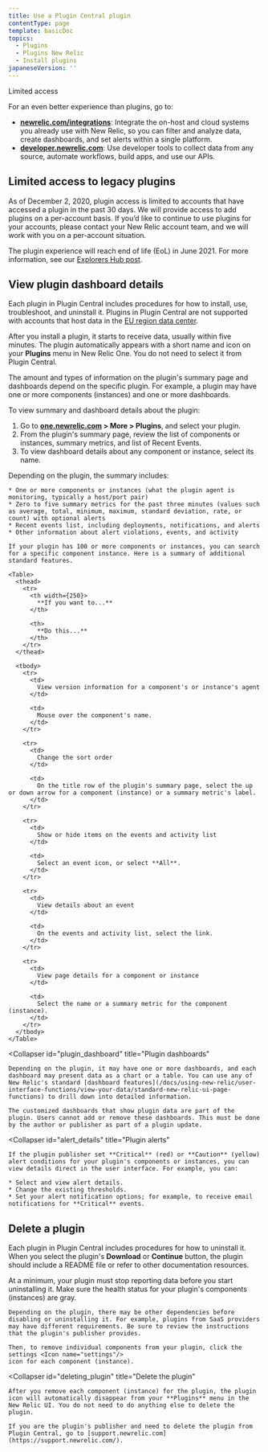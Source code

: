 ```yaml
---
title: Use a Plugin Central plugin
contentType: page
template: basicDoc
topics:
  - Plugins
  - Plugins New Relic
  - Install plugins
japaneseVersion: ''
---
```


Limited access

<Callout variant="important">
  For an even better experience than plugins, go to:

  * **[newrelic.com/integrations](https://newrelic.com/integrations)**: Integrate the on-host and cloud systems you already use with New Relic, so you can filter and analyze data, create dashboards, and set alerts within a single platform.
  * **[developer.newrelic.com](https://developer.newrelic.com)**: Use developer tools to collect data from any source, automate workflows, build apps, and use our APIs.
</Callout>

## Limited access to legacy plugins

As of December 2, 2020, plugin access is limited to accounts that have accessed a plugin in the past 30 days. We will provide access to add plugins on a per-account basis. If you’d like to continue to use plugins for your accounts, please contact your New Relic account team, and we will work with you on a per-account situation.

The plugin experience will reach end of life (EoL) in June 2021. For more information, see our [Explorers Hub post](https://discuss.newrelic.com/t/first-notice-limiting-access-to-new-relic-plugins/121832).

## View plugin dashboard details

Each plugin in Plugin Central includes procedures for how to install, use, troubleshoot, and uninstall it. Plugins in Plugin Central are not supported with accounts that host data in the [EU region data center](/docs/using-new-relic/welcome-new-relic/get-started/our-eu-us-region-data-centers).

After you install a plugin, it starts to receive data, usually within five minutes. The plugin automatically appears with a short name and icon on your **Plugins** menu in New Relic One. You do not need to select it from Plugin Central.

The amount and types of information on the plugin's summary page and dashboards depend on the specific plugin. For example, a plugin may have one or more components (instances) and one or more dashboards.

To view summary and dashboard details about the plugin:

1. Go to **[one.newrelic.com](https://one.newrelic.com) > More > Plugins**, and select your plugin.
2. From the plugin's summary page, review the list of components or instances, summary metrics, and list of Recent Events.
3. To view dashboard details about any component or instance, select its name.

<CollapserGroup>
  <Collapser
    id="plugin_summary"
    title="Plugin summary"
  >
    Depending on the plugin, the summary includes:

    * One or more components or instances (what the plugin agent is monitoring, typically a host/port pair)
    * Zero to five summary metrics for the past three minutes (values such as average, total, minimum, maximum, standard deviation, rate, or count) with optional alerts
    * Recent events list, including deployments, notifications, and alerts
    * Other information about alert violations, events, and activity

    If your plugin has 100 or more components or instances, you can search for a specific component instance. Here is a summary of additional standard features.

    <Table>
      <thead>
        <tr>
          <th width={250}>
            **If you want to...**
          </th>

          <th>
            **Do this...**
          </th>
        </tr>
      </thead>

      <tbody>
        <tr>
          <td>
            View version information for a component's or instance's agent
          </td>

          <td>
            Mouse over the component's name.
          </td>
        </tr>

        <tr>
          <td>
            Change the sort order
          </td>

          <td>
            On the title row of the plugin's summary page, select the up or down arrow for a component (instance) or a summary metric's label.
          </td>
        </tr>

        <tr>
          <td>
            Show or hide items on the events and activity list
          </td>

          <td>
            Select an event icon, or select **All**.
          </td>
        </tr>

        <tr>
          <td>
            View details about an event
          </td>

          <td>
            On the events and activity list, select the link.
          </td>
        </tr>

        <tr>
          <td>
            View page details for a component or instance
          </td>

          <td>
            Select the name or a summary metric for the component (instance).
          </td>
        </tr>
      </tbody>
    </Table>
  </Collapser>

  <Collapser
    id="plugin_dashboard"
    title="Plugin dashboards"
  >
    Depending on the plugin, it may have one or more dashboards, and each dashboard may present data as a chart or a table. You can use any of New Relic's standard [dashboard features](/docs/using-new-relic/user-interface-functions/view-your-data/standard-new-relic-ui-page-functions) to drill down into detailed information.

    The customized dashboards that show plugin data are part of the plugin. Users cannot add or remove these dashboards. This must be done by the author or publisher as part of a plugin update.
  </Collapser>

  <Collapser
    id="alert_details"
    title="Plugin alerts"
  >
    If the plugin publisher set **Critical** (red) or **Caution** (yellow) alert conditions for your plugin's components or instances, you can view details direct in the user interface. For example, you can:

    * Select and view alert details.
    * Change the existing thresholds.
    * Set your alert notification options; for example, to receive email notifications for **Critical** events.
  </Collapser>
</CollapserGroup>

## Delete a plugin

Each plugin in Plugin Central includes procedures for how to uninstall it. When you select the plugin's **Download** or **Continue** button, the plugin should include a README file or refer to other documentation resources.

<CollapserGroup>
  <Collapser
    id="removing_components"
    title="Remove plugin components (instances)"
  >
    At a minimum, your plugin must stop reporting data before you start uninstalling it. Make sure the health status for your plugin's components (instances) are gray.

    Depending on the plugin, there may be other dependencies before disabling or uninstalling it. For example, plugins from SaaS providers may have different requirements. Be sure to review the instructions that the plugin's publisher provides.

    Then, to remove individual components from your plugin, click the settings <Icon name="settings"/>
    icon for each component (instance).
  </Collapser>

  <Collapser
    id="deleting_plugin"
    title="Delete the plugin"
  >
    After you remove each component (instance) for the plugin, the plugin icon will automatically disappear from your **Plugins** menu in the New Relic UI. You do not need to do anything else to delete the plugin.

    If you are the plugin's publisher and need to delete the plugin from Plugin Central, go to [support.newrelic.com](https://support.newrelic.com/).
  </Collapser>
</CollapserGroup>
